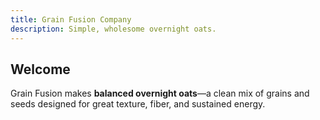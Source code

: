 ```yaml
---
title: Grain Fusion Company
description: Simple, wholesome overnight oats.
---
```


## Welcome

Grain Fusion makes **balanced overnight oats**—a clean mix of grains and seeds designed for great texture, fiber, and sustained energy.

